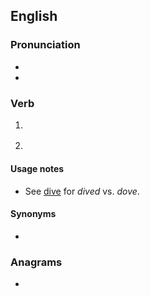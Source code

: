 ==English==

===Pronunciation===
* {{IPA|en|/ˈdaɪ̯vd/}}
* {{rhymes|en|aɪ̯vd|s=1}}

===Verb===
{{head|en|verb form}}

# {{en-past of|dive}} {{gloss|scuba diving}}
# {{inflection of|en|dive||past|part}} {{gloss|jump head-first}}

====Usage notes====
* See [[dive]] for ''dived'' vs. ''dove''.

====Synonyms====
* {{sense|scuba diving}} {{l|en|dove}} {{qualifier|US}}

===Anagrams===
* {{anagrams|en|a=ddeiv|vided}}
